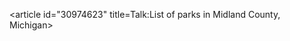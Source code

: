 <article id="30974623" title=Talk:List of parks in Midland County, Michigan>
	<talkpage id="30974623" title="Talk:List of parks in Midland County, Michigan">
{{WikiProject Michigan|class=list|importance=low}}
	</talkpage>
</article>